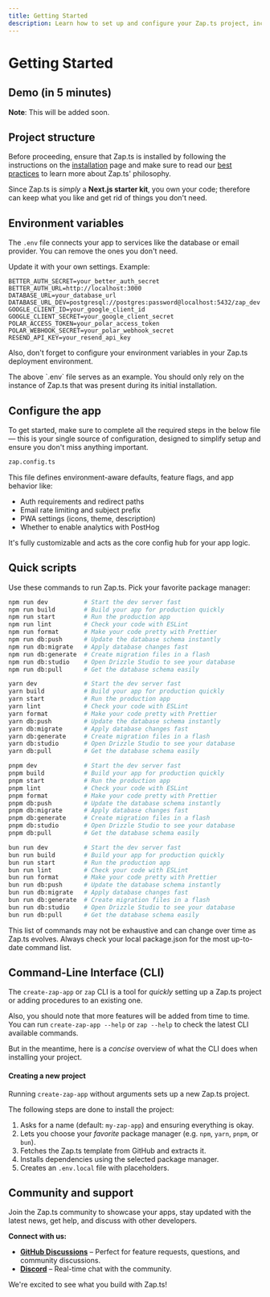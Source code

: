 ```yaml
---
title: Getting Started
description: Learn how to set up and configure your Zap.ts project, including environment variables, quick scripts, and CLI usage.
---
```


# Getting Started

## Demo (in 5 minutes)

**Note**: This will be added soon.

## Project structure

Before proceeding, ensure that Zap.ts is installed by following the instructions on the [installation](/docs/introduction/installation) page and make sure to read our [best practices](/docs/misc/best-practices) to learn more about Zap.ts' philosophy.

Since Zap.ts is _simply_ a **Next.js starter kit**, you own your code; therefore can keep what you like and get rid of things you don't need.

## Environment variables

The `.env` file connects your app to services like the database or email provider. You can remove the ones you don't need.

Update it with your own settings. Example:

```env
BETTER_AUTH_SECRET=your_better_auth_secret
BETTER_AUTH_URL=http://localhost:3000
DATABASE_URL=your_database_url
DATABASE_URL_DEV=postgresql://postgres:password@localhost:5432/zap_dev
GOOGLE_CLIENT_ID=your_google_client_id
GOOGLE_CLIENT_SECRET=your_google_client_secret
POLAR_ACCESS_TOKEN=your_polar_access_token
POLAR_WEBHOOK_SECRET=your_polar_webhook_secret
RESEND_API_KEY=your_resend_api_key
```

Also, don't forget to configure your environment variables in your Zap.ts deployment environment.

<Callout type="warn">
The above `.env` file serves as an example. You should only rely on the instance of Zap.ts that was present during its initial installation.
</Callout>

## Configure the app

To get started, make sure to complete all the required steps in the below file — this is your single source of configuration, designed to simplify setup and ensure you don't miss anything important.

```bash
zap.config.ts
```

This file defines environment-aware defaults, feature flags, and app behavior like:

- Auth requirements and redirect paths
- Email rate limiting and subject prefix
- PWA settings (icons, theme, description)
- Whether to enable analytics with PostHog

It's fully customizable and acts as the core config hub for your app logic.

## Quick scripts

Use these commands to run Zap.ts. Pick your favorite package manager:

```bash npm
npm run dev          # Start the dev server fast
npm run build        # Build your app for production quickly
npm run start        # Run the production app
npm run lint         # Check your code with ESLint
npm run format       # Make your code pretty with Prettier
npm run db:push      # Update the database schema instantly
npm run db:migrate   # Apply database changes fast
npm run db:generate  # Create migration files in a flash
npm run db:studio    # Open Drizzle Studio to see your database
npm run db:pull      # Get the database schema easily
```

```bash yarn
yarn dev             # Start the dev server fast
yarn build           # Build your app for production quickly
yarn start           # Run the production app
yarn lint            # Check your code with ESLint
yarn format          # Make your code pretty with Prettier
yarn db:push         # Update the database schema instantly
yarn db:migrate      # Apply database changes fast
yarn db:generate     # Create migration files in a flash
yarn db:studio       # Open Drizzle Studio to see your database
yarn db:pull         # Get the database schema easily
```

```bash pnpm
pnpm dev             # Start the dev server fast
pnpm build           # Build your app for production quickly
pnpm start           # Run the production app
pnpm lint            # Check your code with ESLint
pnpm format          # Make your code pretty with Prettier
pnpm db:push         # Update the database schema instantly
pnpm db:migrate      # Apply database changes fast
pnpm db:generate     # Create migration files in a flash
pnpm db:studio       # Open Drizzle Studio to see your database
pnpm db:pull         # Get the database schema easily
```

```bash bun
bun run dev          # Start the dev server fast
bun run build        # Build your app for production quickly
bun run start        # Run the production app
bun run lint         # Check your code with ESLint
bun run format       # Make your code pretty with Prettier
bun run db:push      # Update the database schema instantly
bun run db:migrate   # Apply database changes fast
bun run db:generate  # Create migration files in a flash
bun run db:studio    # Open Drizzle Studio to see your database
bun run db:pull      # Get the database schema easily
```

<Callout type="warn">
This list of commands may not be exhaustive and can change over time as Zap.ts evolves. Always check your local package.json for the most up-to-date command list.
</Callout>

## Command-Line Interface (CLI)

The `create-zap-app` or `zap` CLI is a tool for _quickly_ setting up a Zap.ts project or adding procedures to an existing one.

Also, you should note that more features will be added from time to time. You can run `create-zap-app --help` or `zap --help` to check the latest CLI available commands.

But in the meantime, here is a _concise_ overview of what the CLI does when installing your project.

#### Creating a new project

Running `create-zap-app` without arguments sets up a new Zap.ts project.

The following steps are done to install the project:

1. Asks for a name (default: `my-zap-app`) and ensuring everything is okay.
2. Lets you choose your _favorite_ package manager (e.g. `npm`, `yarn`, `pnpm`, or `bun`).
3. Fetches the Zap.ts template from GitHub and extracts it.
4. Installs dependencies using the selected package manager.
5. Creates an `.env.local` file with placeholders.

## Community and support

Join the Zap.ts community to showcase your apps, stay updated with the latest news, get help, and discuss with other developers.

**Connect with us:**

- [**GitHub Discussions**](https://github.com/alexandretrotel/zap.ts/discussions) – Perfect for feature requests, questions, and community discussions.
- [**Discord**](https://discord.gg/24hXMC3eAa) – Real-time chat with the community.

We're excited to see what you build with Zap.ts!
